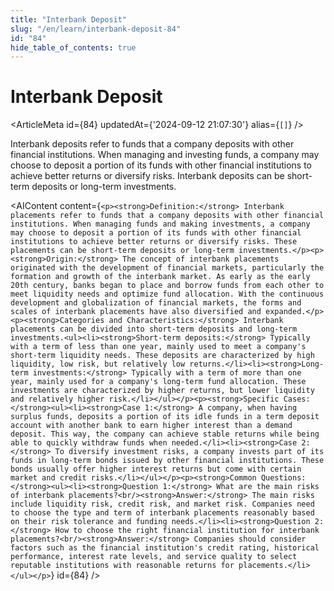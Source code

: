 ```yaml
---
title: "Interbank Deposit"
slug: "/en/learn/interbank-deposit-84"
id: "84"
hide_table_of_contents: true
---
```



# Interbank Deposit

<ArticleMeta id={84} updatedAt={'2024-09-12 21:07:30'} alias={`[]`} />
<div className='border-solid border-b border-t-0 my-4 border-[var(--ifm-color-gray-300)]' />

Interbank deposits refer to funds that a company deposits with other financial institutions. When managing and investing funds, a company may choose to deposit a portion of its funds with other financial institutions to achieve better returns or diversify risks. Interbank deposits can be short-term deposits or long-term investments.

<AIContent content={`<p><strong>Definition:</strong> Interbank placements refer to funds that a company deposits with other financial institutions. When managing funds and making investments, a company may choose to deposit a portion of its funds with other financial institutions to achieve better returns or diversify risks. These placements can be short-term deposits or long-term investments.</p><p><strong>Origin:</strong> The concept of interbank placements originated with the development of financial markets, particularly the formation and growth of the interbank market. As early as the early 20th century, banks began to place and borrow funds from each other to meet liquidity needs and optimize fund allocation. With the continuous development and globalization of financial markets, the forms and scales of interbank placements have also diversified and expanded.</p><p><strong>Categories and Characteristics:</strong> Interbank placements can be divided into short-term deposits and long-term investments.<ul><li><strong>Short-term deposits:</strong> Typically with a term of less than one year, mainly used to meet a company's short-term liquidity needs. These deposits are characterized by high liquidity, low risk, but relatively low returns.</li><li><strong>Long-term investments:</strong> Typically with a term of more than one year, mainly used for a company's long-term fund allocation. These investments are characterized by higher returns, but lower liquidity and relatively higher risk.</li></ul></p><p><strong>Specific Cases:</strong><ul><li><strong>Case 1:</strong> A company, when having surplus funds, deposits a portion of its idle funds in a term deposit account with another bank to earn higher interest than a demand deposit. This way, the company can achieve stable returns while being able to quickly withdraw funds when needed.</li><li><strong>Case 2:</strong> To diversify investment risks, a company invests part of its funds in long-term bonds issued by other financial institutions. These bonds usually offer higher interest returns but come with certain market and credit risks.</li></ul></p><p><strong>Common Questions:</strong><ul><li><strong>Question 1:</strong> What are the main risks of interbank placements?<br/><strong>Answer:</strong> The main risks include liquidity risk, credit risk, and market risk. Companies need to choose the type and term of interbank placements reasonably based on their risk tolerance and funding needs.</li><li><strong>Question 2:</strong> How to choose the right financial institution for interbank placements?<br/><strong>Answer:</strong> Companies should consider factors such as the financial institution's credit rating, historical performance, interest rate levels, and service quality to select reputable institutions with reasonable returns for placements.</li></ul></p>`} id={84} />
